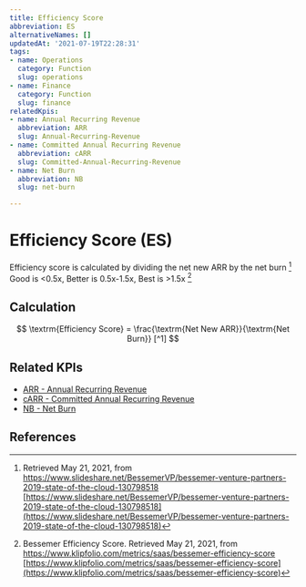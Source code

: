```yaml
---
title: Efficiency Score
abbreviation: ES
alternativeNames: []
updatedAt: '2021-07-19T22:28:31'
tags:
- name: Operations
  category: Function
  slug: operations
- name: Finance
  category: Function
  slug: finance
relatedKpis:
- name: Annual Recurring Revenue
  abbreviation: ARR
  slug: Annual-Recurring-Revenue
- name: Committed Annual Recurring Revenue
  abbreviation: cARR
  slug: Committed-Annual-Recurring-Revenue
- name: Net Burn
  abbreviation: NB
  slug: net-burn

---
```


# Efficiency Score (ES)

Efficiency score is calculated by dividing the net new ARR by the net burn [^1]
Good is <0.5x, Better is 0.5x-1.5x, Best is >1.5x [^2]

## Calculation

$$
\textrm{Efficiency Score} = \frac{\textrm{Net New ARR}}{\textrm{Net Burn}} [^1]
$$



## Related KPIs

- [ARR - Annual Recurring Revenue](/en/kpis/Annual-Recurring-Revenue)
- [cARR - Committed Annual Recurring Revenue](/en/kpis/Committed-Annual-Recurring-Revenue)
- [NB - Net Burn](/en/kpis/net-burn)

## References

[^1]:   Retrieved May 21, 2021, from https://www.slideshare.net/BessemerVP/bessemer-venture-partners-2019-state-of-the-cloud-130798518 [https://www.slideshare.net/BessemerVP/bessemer-venture-partners-2019-state-of-the-cloud-130798518](https://www.slideshare.net/BessemerVP/bessemer-venture-partners-2019-state-of-the-cloud-130798518)
[^2]:  Bessemer Efficiency Score. Retrieved May 21, 2021, from https://www.klipfolio.com/metrics/saas/bessemer-efficiency-score [https://www.klipfolio.com/metrics/saas/bessemer-efficiency-score](https://www.klipfolio.com/metrics/saas/bessemer-efficiency-score)
[^3]:   Retrieved May 21, 2021, from https://www.slideshare.net/BessemerVP/bessemer-venture-partners-2019-state-of-the-cloud-130798518 [https://www.slideshare.net/BessemerVP/bessemer-venture-partners-2019-state-of-the-cloud-130798518](https://www.slideshare.net/BessemerVP/bessemer-venture-partners-2019-state-of-the-cloud-130798518)

